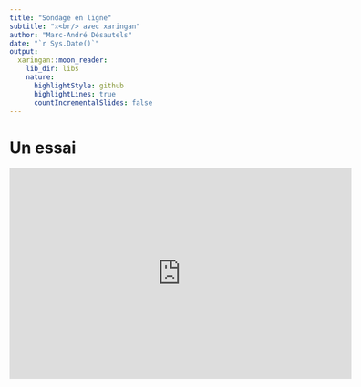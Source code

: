 ```yaml
---
title: "Sondage en ligne"
subtitle: "⚔<br/> avec xaringan"
author: "Marc-André Désautels"
date: "`r Sys.Date()`"
output:
  xaringan::moon_reader:
    lib_dir: libs
    nature:
      highlightStyle: github
      highlightLines: true
      countIncrementalSlides: false
---
```


# Un essai

<iframe width="600" height="371" seamless frameborder="0" scrolling="no" src="https://docs.google.com/spreadsheets/d/e/2PACX-1vTiMAQ-6_yL4Qh2KweN9bUsL2cFDQVsUhZN2QBaPeipOCjuc0iTRr0cGOeDuI4yGu8pROIxt7VeZ7v4/pubchart?oid=1193388151&amp;format=interactive"></iframe>
